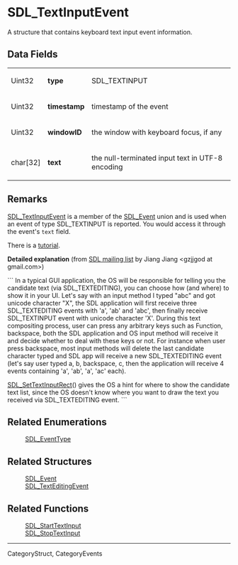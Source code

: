 = SDL_TextInputEvent =
A structure that contains keyboard text input event information.


== Data Fields ==
{|
|Uint32 
|'''type''' 
|SDL_TEXTINPUT 
|-
|Uint32
|'''timestamp'''
|timestamp of the event
|-
|Uint32 
|'''windowID''' 
|the window with keyboard focus, if any 
|-
|char[32] 
|'''text''' 
|the null-terminated input text in UTF-8 encoding 
|}

== Remarks ==
[[SDL_TextInputEvent]] is a member of the [[SDL_Event]] union and is used when an event of type SDL_TEXTINPUT is reported. You would access it through the event's <code>text</code> field.

There is a [[Tutorials-TextInput|tutorial]].

'''Detailed explanation''' (from [http://lists.libsdl.org/pipermail/sdl-libsdl.org/2013-August/090073.html SDL mailing list] by Jiang Jiang <gzjjgod at gmail.com>)

```
In a typical GUI application, the OS will be responsible for telling
you the candidate text (via SDL_TEXTEDITING), you can choose how (and
where) to show it in your UI.
Let's say with an input method I typed "abc" and got unicode character
"X", the SDL application will first receive three SDL_TEXTEDITING
events with 'a', 'ab' and 'abc', then finally receive SDL_TEXTINPUT
event with unicode character 'X'.
During this text compositing process, user can press any arbitrary
keys such as Function, backspace, both the SDL application and OS
input method will receive it and decide whether to deal with these
keys or not. For instance when user press backspace, most input
methods will delete the last candidate character typed and SDL app
will receive a new SDL_TEXTEDITING event (let's say user typed a, b,
backspace, c, then the application will receive 4 events containing
'a', 'ab', 'a', 'ac' each).

[[SDL_SetTextInputRect]]() gives the OS a hint for where to show the
candidate text list, since the OS doesn't know where you want to draw
the text you received via SDL_TEXTEDITING event.
```

== Related Enumerations ==
: [[SDL_EventType]]

== Related Structures ==
: [[SDL_Event]]
: [[SDL_TextEditingEvent]]

== Related Functions ==
: [[SDL_StartTextInput]]
: [[SDL_StopTextInput]]

----
CategoryStruct, CategoryEvents
